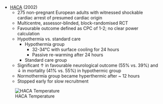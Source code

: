* [HACA](http://www.nejm.org/doi/pdf/10.1056/NEJMoa012689) (2002)
	* 275 non-pregnant European adults with witnessed shockable cardiac arrest of presumed cardiac origin
	* Multicentre, assessor-blinded, block-randomised RCT
	* Favourable outcome defined as CPC of 1-2; no clear power calculation
	* Hypothermia vs. standard care
		* Hypothermia group
			* 32-34°C with surface cooling for 24 hours
			* Passive re-warming after 24 hours
		* Standard care group
	* Significant ↑ in favourable neurological outcome (55% vs. 39%) and ↓ in mortality (41% vs. 55%) in hypothermic group
	* Normothermia group became hyperthermic after ~ 12 hours
	* Stopped early for slow recruitment

:::column-margin
![HACA Temperature](/resources/haca.jpeg)
:::
